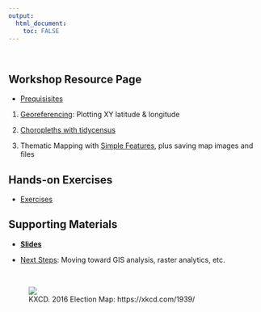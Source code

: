 ```yaml
---
output: 
  html_document:
    toc: FALSE
---
```

&nbsp;

## Workshop Resource Page

- [Prequisisites](software_prereqs.html)
    
1. [Georeferencing](01_georeference.html):  Plotting XY latitude & longitude

1. [Choropleths with tidycensus](02_choropleth.html)

1. Thematic Mapping with [Simple Features](030_thematic_sf.html), plus saving map images and files

## Hands-on Exercises

- [Exercises](exercises.html)


## Supporting Materials

- [**Slides**](slides)

- [Next Steps](next.html): Moving toward GIS analysis, raster analytics, etc.


&nbsp;

<figure>![](https://imgs.xkcd.com/comics/2016_election_map.png)<figcaption>KXCD.  2016 Election Map:  https://xkcd.com/1939/</figcaption></figure><br>


